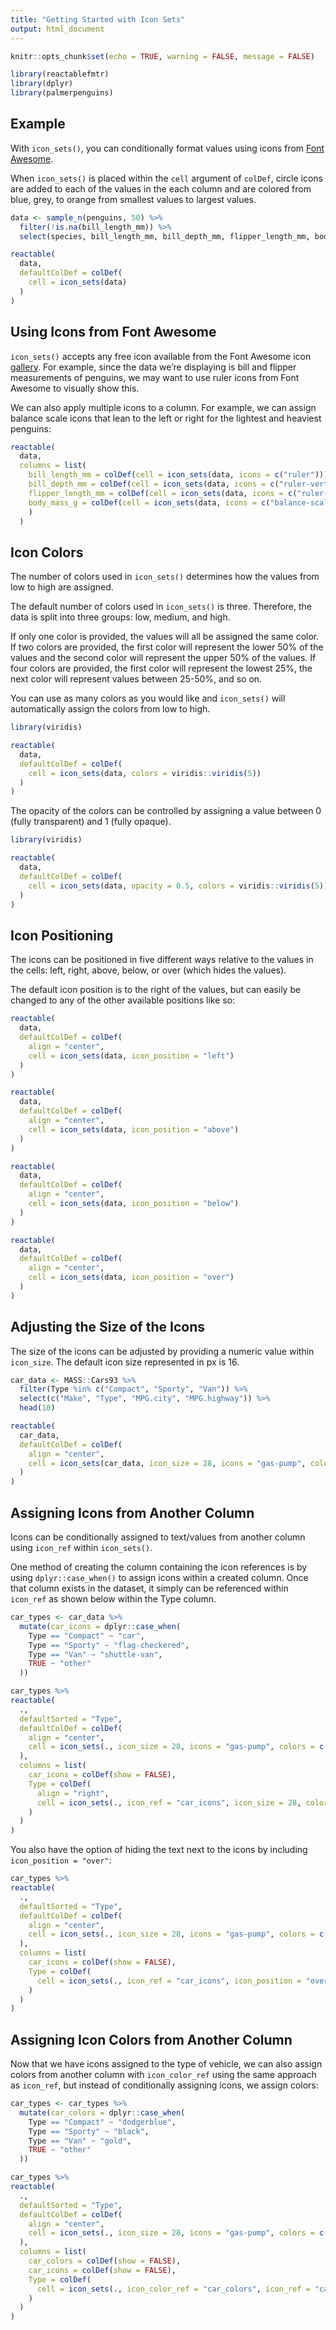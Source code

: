 ```yaml
---
title: "Getting Started with Icon Sets"
output: html_document 
---
```


```r
knitr::opts_chunk$set(echo = TRUE, warning = FALSE, message = FALSE)
```

```r
library(reactablefmtr)
library(dplyr)
library(palmerpenguins)
```

## Example

With `icon_sets()`, you can conditionally format values using icons from [Font Awesome](https://fontawesome.com/icons?d=gallery).

When `icon_sets()` is placed within the `cell` argument of `colDef`, circle icons are added to each of the values in the each column and are colored from blue, grey, to orange from smallest values to largest values.


```r
data <- sample_n(penguins, 50) %>% 
  filter(!is.na(bill_length_mm)) %>% 
  select(species, bill_length_mm, bill_depth_mm, flipper_length_mm, body_mass_g)

reactable(
  data,
  defaultColDef = colDef(
    cell = icon_sets(data)
  )
)
```


## Using Icons from Font Awesome

`icon_sets()` accepts any free icon available from the Font Awesome icon [gallery](https://fontawesome.com/icons?d=gallery). For example, since the data we're displaying is bill and flipper measurements of penguins, we may want to use ruler icons from Font Awesome to visually show this.

We can also apply multiple icons to a column. For example, we can assign balance scale icons that lean to the left or right for the lightest and heaviest penguins:


```r
reactable(
  data,
  columns = list(
    bill_length_mm = colDef(cell = icon_sets(data, icons = c("ruler"))),
    bill_depth_mm = colDef(cell = icon_sets(data, icons = c("ruler-vertical"))),
    flipper_length_mm = colDef(cell = icon_sets(data, icons = c("ruler-horizontal"))),
    body_mass_g = colDef(cell = icon_sets(data, icons = c("balance-scale-left", "balance-scale", "balance-scale-right")))
    )
  )
```

## Icon Colors

The number of colors used in `icon_sets()` determines how the values from low to high are assigned.

The default number of colors used in `icon_sets()` is three. Therefore, the data is split into three groups: low, medium, and high. 

If only one color is provided, the values will all be assigned the same color. If two colors are provided, the first color will represent the lower 50% of the values and the second color will represent the upper 50% of the values. If four colors are provided, the first color will represent the lowest 25%, the next color will represent values between 25-50%, and so on.

You can use as many colors as you would like and `icon_sets()` will automatically assign the colors from low to high.

```r
library(viridis)

reactable(
  data,
  defaultColDef = colDef(
    cell = icon_sets(data, colors = viridis::viridis(5))
  )
)
```

The opacity of the colors can be controlled by assigning a value between 0 (fully transparent) and 1 (fully opaque).

```r
library(viridis)

reactable(
  data,
  defaultColDef = colDef(
    cell = icon_sets(data, opacity = 0.5, colors = viridis::viridis(5))
  )
)
```


## Icon Positioning

The icons can be positioned in five different ways relative to the values in the cells: left, right, above, below, or over (which hides the values).

The default icon position is to the right of the values, but can easily be changed to any of the other available positions like so: 

```r
reactable(
  data,
  defaultColDef = colDef(
    align = "center", 
    cell = icon_sets(data, icon_position = "left")
  )
)
```


```r
reactable(
  data,
  defaultColDef = colDef(
    align = "center", 
    cell = icon_sets(data, icon_position = "above")
  )
)
```


```r
reactable(
  data,
  defaultColDef = colDef(
    align = "center", 
    cell = icon_sets(data, icon_position = "below")
  )
)
```


```r
reactable(
  data,
  defaultColDef = colDef(
    align = "center", 
    cell = icon_sets(data, icon_position = "over")
  )
)
```


## Adjusting the Size of the Icons

The size of the icons can be adjusted by providing a numeric value within `icon_size`. The default icon size represented in px is 16.

```r
car_data <- MASS::Cars93 %>% 
  filter(Type %in% c("Compact", "Sporty", "Van")) %>% 
  select(c("Make", "Type", "MPG.city", "MPG.highway")) %>% 
  head(10) 

reactable(
  car_data,
  defaultColDef = colDef(
    align = "center", 
    cell = icon_sets(car_data, icon_size = 28, icons = "gas-pump", colors = c("red", "grey", "darkgreen"))
  )
)
```


## Assigning Icons from Another Column

Icons can be conditionally assigned to text/values from another column using `icon_ref` within `icon_sets()`.

One method of creating the column containing the icon references is by using `dplyr::case_when()` to assign icons within a created column. Once that column exists in the dataset, it simply can be referenced within `icon_ref` as shown below within the Type column. 

```r
car_types <- car_data %>% 
  mutate(car_icons = dplyr::case_when(
    Type == "Compact" ~ "car",
    Type == "Sporty" ~ "flag-checkered",
    Type == "Van" ~ "shuttle-van",
    TRUE ~ "other"
  ))

car_types %>% 
reactable(
  .,
  defaultSorted = "Type",
  defaultColDef = colDef(
    align = "center",
    cell = icon_sets(., icon_size = 28, icons = "gas-pump", colors = c("red", "grey", "darkgreen"))
  ),
  columns = list(
    car_icons = colDef(show = FALSE),
    Type = colDef(
      align = "right",
      cell = icon_sets(., icon_ref = "car_icons", icon_size = 28, colors = "black")
    )
  )
)
```

You also have the option of hiding the text next to the icons by including `icon_position = "over"`: 

```r
car_types %>% 
reactable(
  .,
  defaultSorted = "Type",
  defaultColDef = colDef(
    align = "center",
    cell = icon_sets(., icon_size = 28, icons = "gas-pump", colors = c("red", "grey", "darkgreen"))
  ),
  columns = list(
    car_icons = colDef(show = FALSE),
    Type = colDef(
      cell = icon_sets(., icon_ref = "car_icons", icon_position = "over", icon_size = 28, colors = "black")
    )
  )
)
```


## Assigning Icon Colors from Another Column

Now that we have icons assigned to the type of vehicle, we can also assign colors from another column with `icon_color_ref` using the same approach as `icon_ref`, but instead of conditionally assigning icons, we assign colors:

```r
car_types <- car_types %>% 
  mutate(car_colors = dplyr::case_when(
    Type == "Compact" ~ "dodgerblue",
    Type == "Sporty" ~ "black",
    Type == "Van" ~ "gold",
    TRUE ~ "other"
  ))

car_types %>% 
reactable(
  .,
  defaultSorted = "Type",
  defaultColDef = colDef(
    align = "center",
    cell = icon_sets(., icon_size = 28, icons = "gas-pump", colors = c("red", "grey", "darkgreen"))
  ),
  columns = list(
    car_colors = colDef(show = FALSE),
    car_icons = colDef(show = FALSE),
    Type = colDef(
      cell = icon_sets(., icon_color_ref = "car_colors", icon_ref = "car_icons", icon_position = "over", icon_size = 28, colors = "black")
    )
  )
)
```

